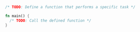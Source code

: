```rust
/* TODO: Define a function that performs a specific task */

fn main() {
  /* TODO: Call the defined function */
}
```